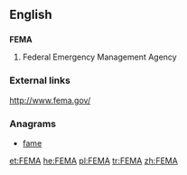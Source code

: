 ==English==

==={{acronym}}===
'''FEMA'''

# Federal Emergency Management Agency

===External links===
http://www.fema.gov/

===Anagrams===
* [[fame#English|fame]]

[[et:FEMA]]
[[he:FEMA]]
[[pl:FEMA]]
[[tr:FEMA]]
[[zh:FEMA]]